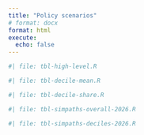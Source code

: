 ```yaml
---
title: "Policy scenarios"
# format: docx
format: html
execute:
  echo: false
---
```


```r
#| file: tbl-high-level.R
```

```r
#| file: tbl-decile-mean.R
```

```r
#| file: tbl-decile-share.R
```

```r
#| file: tbl-simpaths-overall-2026.R
```

```r
#| file: tbl-simpaths-deciles-2026.R
```
